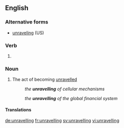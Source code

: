 ==English==

===Alternative forms===
* [[unraveling]] (US)

===Verb===
{{head|en|present participle}}

# {{context|British|lang=en}} {{present participle of|unravel|lang=en}}

===Noun===
{{en-noun}}

# The act of becoming [[unravelled]]
#: {{sense|unfolding}}''the '''unravelling''' of cellular mechanisms''
#: {{sense|collapsing}}''the '''unravelling''' of the global financial system''

====Translations====
{{trans-top|the act of becoming unravelled}}
{{trans-mid}}
{{trans-bottom}}

[[de:unravelling]]
[[fr:unravelling]]
[[sv:unravelling]]
[[vi:unravelling]]